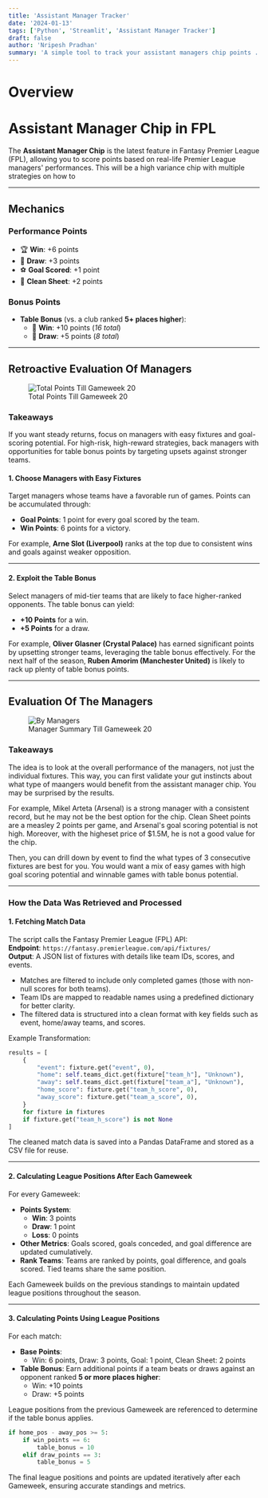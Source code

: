 ```yaml
---
title: 'Assistant Manager Tracker'
date: '2024-01-13'
tags: ['Python', 'Streamlit', 'Assistant Manager Tracker']
draft: false
author: 'Nripesh Pradhan'
summary: 'A simple tool to track your assistant managers chip points .'
---
```


# Overview

<TOCInline toc={props.toc} exclude="Overview" toHeading={2} />

# Assistant Manager Chip in FPL

The **Assistant Manager Chip** is the latest feature in Fantasy Premier League (FPL), allowing you to score points based on real-life Premier League managers' performances. This will be a high variance chip with multiple strategies on how to

---

## Mechanics

### Performance Points

- 🏆 **Win**: +6 points
- 🤝 **Draw**: +3 points
- ⚽ **Goal Scored**: +1 point
- 🧤 **Clean Sheet**: +2 points

### Bonus Points

- **Table Bonus** (vs. a club ranked **5+ places higher**):
  - 🥇 **Win**: +10 points (_16 total_)
  - 🤝 **Draw**: +5 points (_8 total_)

---

## Retroactive Evaluation Of Managers

<figure>
  <img src="/static/blog/demo-1.png" alt="Total Points Till Gameweek 20" />
  <figcaption>Total Points Till Gameweek 20</figcaption>
</figure>

### Takeaways

If you want steady returns, focus on managers with easy fixtures and goal-scoring potential. For high-risk, high-reward strategies, back managers with opportunities for table bonus points by targeting upsets against stronger teams.

#### 1. **Choose Managers with Easy Fixtures**

Target managers whose teams have a favorable run of games. Points can be accumulated through:

- **Goal Points**: 1 point for every goal scored by the team.
- **Win Points**: 6 points for a victory.

For example, **Arne Slot (Liverpool)** ranks at the top due to consistent wins and goals against weaker opposition.

---

#### 2. **Exploit the Table Bonus**

Select managers of mid-tier teams that are likely to face higher-ranked opponents. The table bonus can yield:

- **+10 Points** for a win.
- **+5 Points** for a draw.

For example, **Oliver Glasner (Crystal Palace)** has earned significant points by upsetting stronger teams, leveraging the table bonus effectively. For the next half of the season, **Ruben Amorim (Manchester United)** is likely to rack up plenty of table bonus points.

---

## Evaluation Of The Managers

<figure>
  <img src="/static/blog/demo-2.png" alt="By Managers" />
  <figcaption>Manager Summary Till Gameweek 20</figcaption>
</figure>

### Takeaways

The idea is to look at the overall performance of the managers, not just the individual fixtures. This way, you can first validate your gut instincts about what type of maangers would benefit from the assistant manager chip. You may be surprised by the results.

For example, Mikel Arteta (Arsenal) is a strong manager with a consistent record, but he may not be the best option for the chip. Clean Sheet points are a measley 2 points per game, and Arsenal's goal scoring potential is not high. Moreover, with the higheset price of $1.5M, he is not a good value for the chip.

Then, you can drill down by event to find the what types of 3 consecutive fixtures are best for you. You would want a mix of easy games with high goal scoring potential and winnable games with table bonus potential.

---

### How the Data Was Retrieved and Processed

#### 1. Fetching Match Data

The script calls the Fantasy Premier League (FPL) API:  
**Endpoint**: `https://fantasy.premierleague.com/api/fixtures/`  
**Output**: A JSON list of fixtures with details like team IDs, scores, and events.

- Matches are filtered to include only completed games (those with non-null scores for both teams).
- Team IDs are mapped to readable names using a predefined dictionary for better clarity.
- The filtered data is structured into a clean format with key fields such as event, home/away teams, and scores.

Example Transformation:

```python
results = [
    {
        "event": fixture.get("event", 0),
        "home": self.teams_dict.get(fixture["team_h"], "Unknown"),
        "away": self.teams_dict.get(fixture["team_a"], "Unknown"),
        "home_score": fixture.get("team_h_score", 0),
        "away_score": fixture.get("team_a_score", 0),
    }
    for fixture in fixtures
    if fixture.get("team_h_score") is not None
]
```

The cleaned match data is saved into a Pandas DataFrame and stored as a CSV file for reuse.

---

#### 2. Calculating League Positions After Each Gameweek

For every Gameweek:

- **Points System**:
  - **Win**: 3 points
  - **Draw**: 1 point
  - **Loss**: 0 points
- **Other Metrics**: Goals scored, goals conceded, and goal difference are updated cumulatively.
- **Rank Teams**: Teams are ranked by points, goal difference, and goals scored. Tied teams share the same position.

Each Gameweek builds on the previous standings to maintain updated league positions throughout the season.

---

#### 3. Calculating Points Using League Positions

For each match:

- **Base Points**:
  - Win: 6 points, Draw: 3 points, Goal: 1 point, Clean Sheet: 2 points
- **Table Bonus**: Earn additional points if a team beats or draws against an opponent ranked **5 or more places higher**:
  - Win: +10 points
  - Draw: +5 points

League positions from the previous Gameweek are referenced to determine if the table bonus applies.

```python
if home_pos - away_pos >= 5:
    if win_points == 6:
        table_bonus = 10
    elif draw_points == 3:
        table_bonus = 5
```

The final league positions and points are updated iteratively after each Gameweek, ensuring accurate standings and metrics.
